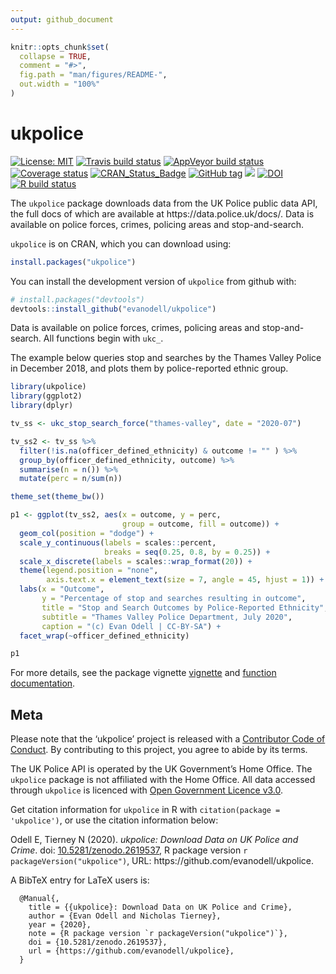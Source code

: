 ```yaml
---
output: github_document
---
```


<!-- README.md is generated from README.Rmd. Please edit that file -->

```r
knitr::opts_chunk$set(
  collapse = TRUE,
  comment = "#>",
  fig.path = "man/figures/README-",
  out.width = "100%"
)
```


# ukpolice

<!-- badges: start -->
[![License: MIT](https://img.shields.io/badge/License-MIT-blue.svg)](https://opensource.org/licenses/MIT)
[![Travis build status](https://travis-ci.org/evanodell/ukpolice.svg?branch=master)](https://travis-ci.org/evanodell/ukpolice)
[![AppVeyor build status](https://ci.appveyor.com/api/projects/status/github/evanodell/ukpolice?branch=master&svg=true)](https://ci.appveyor.com/project/evanodell/ukpolice)
[![Coverage status](https://codecov.io/gh/evanodell/ukpolice/branch/master/graph/badge.svg)](https://codecov.io/github/evanodell/ukpolice?branch=master)
[![CRAN_Status_Badge](https://www.r-pkg.org/badges/version/ukpolice)](https://cran.r-project.org/package=ukpolice)
[![GitHub tag](https://img.shields.io/github/tag/evanodell/ukpolice.svg)](https://github.com/evanodell/ukpolice)
[![](https://cranlogs.r-pkg.org/badges/grand-total/ukpolice)](https://cran.r-project.org/package=ukpolice)
[![DOI](https://zenodo.org/badge/178673884.svg)](https://zenodo.org/badge/latestdoi/178673884)
[![R build status](https://github.com/evanodell/ukpolice/workflows/R-CMD-check/badge.svg)](https://github.com/evanodell/ukpolice/actions)
<!-- badges: end -->


The `ukpolice` package downloads data from the UK Police public data API, the full docs of which are available at https://data.police.uk/docs/. Data is available on police forces, crimes, policing areas and stop-and-search.

`ukpolice` is on CRAN, which you can download using:

```r
install.packages("ukpolice")
```

You can install the development version of `ukpolice` from github with:

```r
# install.packages("devtools")
devtools::install_github("evanodell/ukpolice")
```


Data is available on police forces, crimes, policing areas and stop-and-search. All functions begin with `ukc_`.

The example below queries stop and searches by the Thames Valley Police in December 2018, and plots them by police-reported ethnic group.

```r
library(ukpolice)
library(ggplot2)
library(dplyr)

tv_ss <- ukc_stop_search_force("thames-valley", date = "2020-07")

tv_ss2 <- tv_ss %>% 
  filter(!is.na(officer_defined_ethnicity) & outcome != "" ) %>%
  group_by(officer_defined_ethnicity, outcome) %>%
  summarise(n = n()) %>%
  mutate(perc = n/sum(n))

theme_set(theme_bw())

p1 <- ggplot(tv_ss2, aes(x = outcome, y = perc,
                         group = outcome, fill = outcome)) + 
  geom_col(position = "dodge") + 
  scale_y_continuous(labels = scales::percent,
                     breaks = seq(0.25, 0.8, by = 0.25)) + 
  scale_x_discrete(labels = scales::wrap_format(20)) + 
  theme(legend.position = "none",
        axis.text.x = element_text(size = 7, angle = 45, hjust = 1)) + 
  labs(x = "Outcome", 
       y = "Percentage of stop and searches resulting in outcome",
       title = "Stop and Search Outcomes by Police-Reported Ethnicity",
       subtitle = "Thames Valley Police Department, July 2020",
       caption = "(c) Evan Odell | CC-BY-SA") + 
  facet_wrap(~officer_defined_ethnicity)

p1
```

For more details, see the package vignette [vignette](https://docs.evanodell.com/ukpolice/articles/introduction.html) and [function documentation](https://docs.evanodell.com/ukpolice/reference/index.html).

## Meta

Please note that the 'ukpolice' project is released with a [Contributor Code of Conduct](https://github.com/evanodell/ukpolice/blob/master/CODE_OF_CONDUCT.md). By contributing to this project, you agree to abide by its terms.

The UK Police API is operated by the UK Government's Home Office. The `ukpolice` package is not affiliated with the Home Office. All data accessed through `ukpolice` is licenced with [Open Government Licence v3.0](https://www.nationalarchives.gov.uk/doc/open-government-licence/version/3/).

Get citation information for `ukpolice` in R with `citation(package = 'ukpolice')`, or use the citation information below:

Odell E, Tierney N (2020). _ukpolice: Download Data on UK Police and Crime_. doi:
[10.5281/zenodo.2619537](https://doi.org/10.5281/zenodo.2619537), R package version `r packageVersion("ukpolice")`, URL: https://github.com/evanodell/ukpolice.

A BibTeX entry for LaTeX users is:

```
  @Manual{,
    title = {{ukpolice}: Download Data on UK Police and Crime},
    author = {Evan Odell and Nicholas Tierney},
    year = {2020},
    note = {R package version `r packageVersion("ukpolice")`},
    doi = {10.5281/zenodo.2619537},
    url = {https://github.com/evanodell/ukpolice},
  }
```
